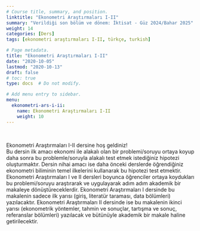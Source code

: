 ```yaml
---
# Course title, summary, and position.
linktitle: "Ekonometri Araştırmaları I-II"
summary: "Verildiği son bölüm ve dönem: İktisat - Güz 2024/Bahar 2025"
weight: 14
categories: [Ders]
tags: [ekonometri araştırmaları I-II, türkçe, turkish]

# Page metadata.
title: "Ekonometri Araştırmaları I-II"
date: "2020-10-05"
lastmod: "2020-10-13"
draft: false
# toc: true
type: docs  # Do not modify.

# Add menu entry to sidebar.
menu:
  ekonometri-ars-i-ii:
    name: Ekonometri Araştırmaları I-II
    weight: 10
---
```


<br>

Ekonometri Araştırmaları I-II dersine hoş geldiniz!  
Bu dersin ilk amacı ekonomi ile alakalı olan bir problemi/soruyu ortaya koyup daha sonra bu problemle/soruyla alakalı test etmek istediğiniz hipotezi oluşturmaktır. Dersin nihai amacı ise daha önceki derslerde öğrendiğiniz ekonometri biliminin temel ilkelerini kullanarak bu hipotezi test etmektir. Ekonometri Araştırmaları I ve II dersleri boyunca öğrenciler ortaya koydukları bu problemi/soruyu araştırarak ve uygulayarak adım adım akademik bir makaleye dönüştüreceklerdir. Ekonometri Araştırmaları I dersinde bu makalenin sadece ilk yarısı (giriş, literatür taraması, data bölümleri) yazılacaktır. Ekonometri Araştırmaları II dersinde ise bu makalenin ikinci yarısı (ekonometrik yöntemler, tahmin ve sonuçlar, tartışma ve sonuç, referanslar bölümleri) yazılacak ve bütünüyle akademik bir makale haline getirilecektir.
